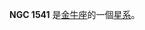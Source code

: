 {{NGCInfoBox|NGCID=NGC 1541|發現者=阿爾伯特·馬爾夫|發現日期=1863年11月14日|其他編號=UGC 3001,MCG 0-11-40,ZWG 392.13|曆元=J2000.0|赤經=4時17分0.2秒
|赤緯=0°50'7"|星座=金牛座|星體=星系|星等=13.7|表面亮度=13.1|藍等=14.6}}

'''NGC 1541''' 是[[金牛座|金牛座]]的一個[[星系|星系]]。

{{NGCReference|1541}}

{{Catalogs|NGC=1541}}